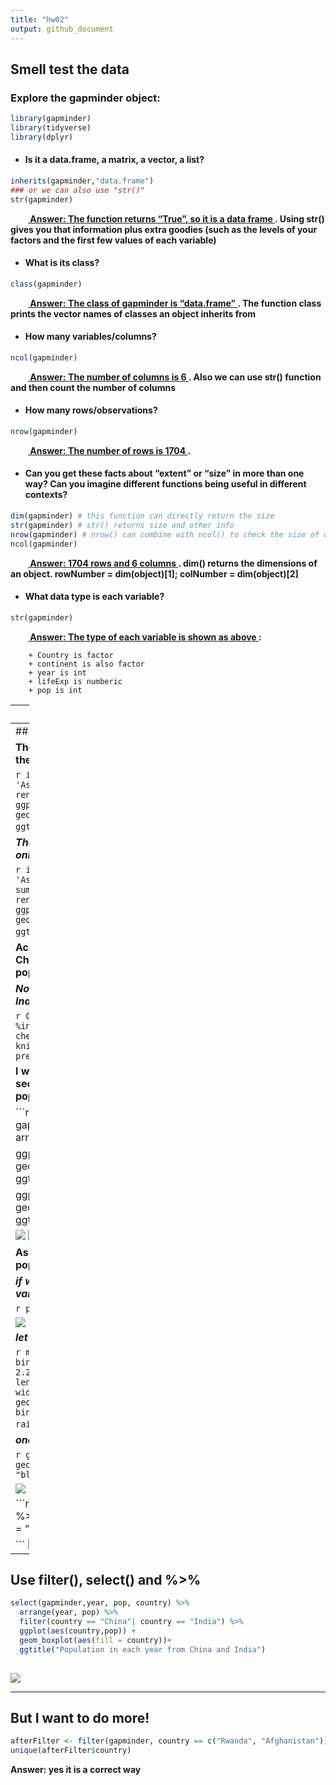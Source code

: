 ---
title: "hw02"
output: github_document
---

## Smell test the data
### Explore the gapminder object:

```{r,warning=FALSE,message=FALSE}
library(gapminder)
library(tidyverse)
library(dplyr)
```

  * #### Is it a data.frame, a matrix, a vector, a list?
```{r, echo=T,results='hide'}
inherits(gapminder,"data.frame") 
### or we can also use "str()"
str(gapminder)
```
&emsp;&emsp;**<u> Answer: The function returns "True", so it is a data frame </u>. Using str() gives you that information plus extra goodies (such as the levels of your factors and the first few values of each variable)** 

  * #### What is its class?
```{r, results='hide'}
class(gapminder) 
```
&emsp;&emsp;**<u> Answer: The class of gapminder is  "data.frame" </u>. The function class prints the vector names of classes an object inherits from**  

  * #### How many variables/columns?
```{r,results='hide'}
ncol(gapminder) 
```
&emsp;&emsp;**<u> Answer: The number of columns is 6 </u>. Also we can use str() function and then count the number of columns**  

  * #### How many rows/observations?
```{r,results='hide'}
nrow(gapminder) 
```
&emsp;&emsp;**<u> Answer: The number of rows is 1704 </u>.**

  * #### Can you get these facts about “extent” or “size” in more than one way? Can you imagine different    functions being useful in different contexts?
```{r,results='hide'}
dim(gapminder) # this function can directly return the size
str(gapminder) # str() returns size and other info
nrow(gapminder) # nrow() can combine with ncol() to check the size of data
ncol(gapminder)
```
&emsp;&emsp;**<u> Answer:  1704 rows and 6 columns </u>. dim() returns the dimensions of an object. rowNumber = dim(object)[1]; colNumber = dim(object)[2]**  

  * ####  What data type is each variable?
```{r,results='hold'}
str(gapminder)
```
&emsp;&emsp;**<u> Answer: The type of each variable is shown as above </u>:** 

        + Country is factor
        + continent is also factor
        + year is int
        + lifeExp is numberic
        + pop is int


---
## Explore individual variables  

### Pick at least one categorical variable and at least one quantitative variable to explore: 

  * #### What are possible values (or range, whichever is appropriate) of each variable?
  
```{r, results='hold'}
summary(gapminder)
```
&emsp;&emsp;country and continent are categorical variables and year,lifeExp,pop,gdpPercap are quantitative variable; the possible values of each variable are shown as above.  

If we only want check the information of one value at each time, here are some functions we can use: 

```{r, results='hide'}
attach(gapminder)  # when using attach(), onjects in the database can be accesed by simply giving names. instead of using object$value

###################################  quantitative variable   #########################################
range(year)   # it is shown that the range of "year" is from 1952 to 2007

####  we can also use min() and max() to check the range
min(year)   # 1952
max(year)   # 2007

### what about summary？ 
summary(year)

#################################### categorical variable #########################################
summary(country) # unlike quantitative variable, summary(categorical variable) returns the frequenct of each category

### besides summary(), table() is also a nice try
table(country)

```


  * ####  What values are typical? What’s the spread? What’s the distribution? Etc., tailored to the variable at hand.
  
```{r,results='hold'}
summary(lifeExp)
table(continent)
```
  
**Answer: the typical values of lifeExp are: mean = 59.47 Median = 60.71; The overall spread of lifeExp is max-min = 1318939990, IQR = 3rd-1st = 16796000; There are 624 information from Africa, 300 from Americas, 396 from Asia, 360 from Europe and 24 from Oceania**

---
## Explore various plot types  

**There is a lot of data, but I only want to foucs on the information from Asia**

```{r,results='hide'}


info_Asia <- gapminder %>% 
  filter(continent == 'Asia')
summary(info_Asia$country)
info_Asia <-rename(info_Asia, cou = country)
ggplot(info_Asia, aes(cou, pop)) +
  geom_boxplot(aes(fill = cou)) +
  ggtitle("Distrubtion of pop in Asia")
```
![](https://github.com/STAT545-UBC-students/hw02-Sukeysun/blob/master/pictures/unnamed-chunk-11-1.png)

***There are too many countries in my graph, but I only have intrest in country with huge population***

```{r, results='hide',warning=FALSE}

info_Asia <- gapminder %>% 
  filter(continent == 'Asia' & pop > 1000000000)
summary(info_Asia$country)
info_Asia <-rename(info_Asia, cou = country)
ggplot(info_Asia, aes(cou, pop)) +
  geom_boxplot(aes(fill = cou)) +
  ggtitle("Distrubtion of pop in Asia")
```
![](https://github.com/STAT545-UBC-students/hw02-Sukeysun/blob/master/pictures/unnamed-chunk-12-1.png)

**According to the garph above, we can find that China and India are the countries with large population in Asia**


***Now I want to get more information of China and India, and find some differences***

```{r,warning=FALSE}
China_India <- gapminder %>% 
  filter(country %in% c("China","India"))
dim(China_India)  ## check the size of China_India
knitr::kable(China_India) ## use table presentation
```

**I would to use tabke to have a first look and it seems that there are somthing intresting among population, year and gdp. Let's check it!**

```{r,warning=FALSE}
#### take China as an example
China <- gapminder %>% 
  filter(country == 'China') %>% 
  arrange(year,pop)
#knitr::kable(China)

ggplot(China, aes(pop, gdpPercap)) +
  geom_point(alpha = 0.5,colour = "blue") +
  ggtitle("Relationship between population and gdp")

ggplot(China, aes(year, gdpPercap)) +
  geom_point(alpha = 0.5,colour = "blue") +
  ggtitle("Relationship between year and gdp")
```

![](https://github.com/STAT545-UBC-students/hw02-Sukeysun/blob/master/pictures/unnamed-chunk-14-1.png)
![](https://github.com/STAT545-UBC-students/hw02-Sukeysun/blob/master/pictures/unnamed-chunk-14-2.png)






**As I guessed before, gdp grows up with year and population**

***if we want to see the all relationships between variables, use cool pairs()***

```{r}
pairs(gapminder)
```

![](https://github.com/STAT545-UBC-students/hw02-Sukeysun/blob/master/pictures/unnamed-chunk-15-1.png)





***let's try put rainbow on garph***

```{r}
myData <- gapminder %>% dplyr::select(lifeExp)
binwidth = 0.5
library(ggplot2)   # CRAN version 2.2.1 used
n_bins <- length(ggplot2:::bin_breaks_width(range(myData), width = binwidth)$breaks) - 1L
ggplot() + 
  geom_histogram(aes(x = myData), binwidth = binwidth, fill = rainbow(n_bins)) +
  ggtitle("try rainbow()")
```
![](https://github.com/STAT545-UBC-students/hw02-Sukeysun/blob/master/pictures/unnamed-chunk-16-1.png)

***one graph first and then put on another***

```{r}
ggplot(gapminder, aes(lifeExp)) +
  geom_histogram(aes(y =..density..),fill = "blue",alpha = 0.1)+
  geom_density(color = "red")
```

![](https://github.com/STAT545-UBC-students/hw02-Sukeysun/blob/master/pictures/unnamed-chunk-17-1.png)

```{r}
gapminder %>% 
  filter(country == "Canada") %>% 
  ggplot(aes(year, pop)) +
  geom_jitter( colour = "green")+
  geom_violin(colour ="red")

```
![](https://github.com/STAT545-UBC-students/hw02-Sukeysun/blob/master/pictures/unnamed-chunk-18-1.png)
---
## Use filter(), select() and %>%
```{r}
select(gapminder,year, pop, country) %>%   
  arrange(year, pop) %>%
  filter(country == "China"| country == "India") %>% 
  ggplot(aes(country,pop)) +
  geom_boxplot(aes(fill = country))+
  ggtitle("Population in each year from China and India")
  
```

![](https://github.com/STAT545-UBC-students/hw02-Sukeysun/blob/master/pictures/unnamed-chunk-19-1.png)
 
 

 
---
## But I want to do more!

```{r}
afterFilter <- filter(gapminder, country == c("Rwanda", "Afghanistan"))
unique(afterFilter$country)
```
**Answer: yes it is a correct way**